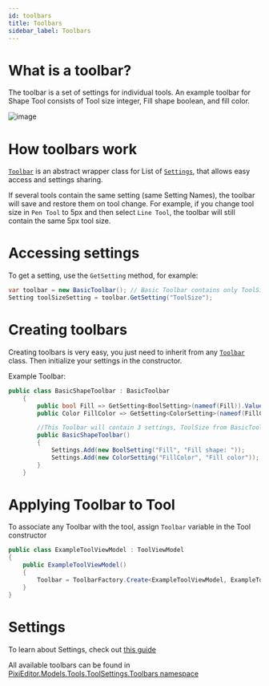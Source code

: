 ```yaml
---
id: toolbars
title: Toolbars
sidebar_label: Toolbars
---
```


# What is a toolbar?

The toolbar is a set of settings for individual tools. An example toolbar for Shape Tool consists of Tool size integer, Fill shape boolean, and fill color.

![image](https://user-images.githubusercontent.com/25402427/92022526-aee0db00-ed5b-11ea-8371-b602ba376aac.png)

# How toolbars work

[`Toolbar`](https://github.com/PixiEditor/PixiEditor/blob/1c3cb41a35f1bab03e5613b9383b3a5da81330ab/src/PixiEditor/ViewModels/SubViewModels/Tools/ToolSettings/Toolbars/Toolbar.cs) is an abstract wrapper class for List of [`Settings`](https://github.com/PixiEditor/PixiEditor/blob/1c3cb41a35f1bab03e5613b9383b3a5da81330ab/src/PixiEditor/ViewModels/SubViewModels/Tools/ToolSettings/Settings/Setting.cs), that allows easy access and settings sharing.

If several tools contain the same setting (same Setting Names), the toolbar will save and restore them on tool change. For example, if you change tool size in `Pen Tool` to 5px and then select `Line Tool`, the toolbar will still contain the same 5px tool size.

# Accessing settings

To get a setting, use the `GetSetting` method, for example:

```csharp
var toolbar = new BasicToolbar(); // Basic Toolbar contains only ToolSize setting
Setting toolSizeSetting = toolbar.GetSetting("ToolSize");
```
# Creating toolbars

Creating toolbars is very easy, you just need to inherit from any [`Toolbar`](https://github.com/PixiEditor/PixiEditor/blob/1c3cb41a35f1bab03e5613b9383b3a5da81330ab/src/PixiEditor/ViewModels/SubViewModels/Tools/ToolSettings/Toolbars/Toolbar.cs) class. Then initialize your settings in the constructor.

Example Toolbar: 

```csharp
public class BasicShapeToolbar : BasicToolbar
    {
        public bool Fill => GetSetting<BoolSetting>(nameof(Fill)).Value;
        public Color FillColor => GetSetting<ColorSetting>(nameof(FillColor)).Value;

        //This Toolbar will contain 3 settings, ToolSize from BasicToolbar, Fill and FillColor
        public BasicShapeToolbar()
        {
            Settings.Add(new BoolSetting("Fill", "Fill shape: "));
            Settings.Add(new ColorSetting("FillColor", "Fill color"));
        }
    }
```

# Applying Toolbar to Tool

To associate any Toolbar with the tool, assign `Toolbar` variable in the Tool constructor

```csharp
public class ExampleToolViewModel : ToolViewModel
{
    public ExampleToolViewModel()
    {
        Toolbar = ToolbarFactory.Create<ExampleToolViewModel, ExampleToolbar>();
    }
}
```

# Settings

To learn about Settings, check out [this guide](Toolbar-Settings)

All available toolbars can be found in [PixiEditor.Models.Tools.ToolSettings.Toolbars namespace](https://github.com/PixiEditor/PixiEditor/tree/master/src/PixiEditor/ViewModels/SubViewModels/Tools/ToolSettings/Toolbars)